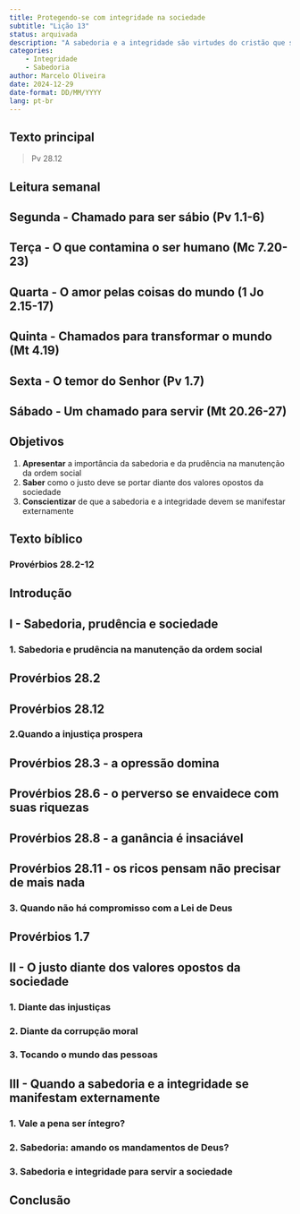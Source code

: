 ---
title: Protegendo-se com integridade na sociedade
subtitle: "Lição 13"
status: arquivada
description: "A sabedoria e a integridade são virtudes do cristão que se manifestam na sociedade"
categories: 
    - Integridade
    - Sabedoria
author: Marcelo Oliveira
date: 2024-12-29
date-format: DD/MM/YYYY
lang: pt-br
---

## Texto principal

> Pv 28.12

## Leitura semanal

::: callout-tip
## Segunda - Chamado para ser sábio (Pv 1.1-6)
:::

::: callout-tip
## Terça - O que contamina o ser humano (Mc 7.20-23)
:::

::: callout-tip
## Quarta - O amor pelas coisas do mundo (1 Jo 2.15-17)
:::

::: callout-tip
## Quinta - Chamados para transformar o mundo (Mt 4.19)
:::

::: callout-tip
## Sexta - O temor do Senhor (Pv 1.7)
:::

::: callout-tip
## Sábado - Um chamado para servir (Mt 20.26-27)
:::

## Objetivos

1.  **Apresentar** a importância da sabedoria e da prudência na manutenção da ordem social
2.  **Saber** como o justo deve se portar diante dos valores opostos da sociedade
3.  **Conscientizar** de que a sabedoria e a integridade devem se manifestar externamente

## Texto bíblico

### Provérbios 28.2-12

## Introdução

## I - Sabedoria, prudência e sociedade

### 1. Sabedoria e prudência na manutenção da ordem social

::: callout-tip
## Provérbios 28.2
:::

::: callout-tip
## Provérbios 28.12
:::

### 2.Quando a injustiça prospera

::: callout-tip
## Provérbios 28.3 - a opressão domina
:::

::: callout-tip
## Provérbios 28.6 - o perverso se envaidece com suas riquezas
:::

::: callout-tip
## Provérbios 28.8 - a ganância é insaciável
:::

::: callout-tip
## Provérbios 28.11 - os ricos pensam não precisar de mais nada
:::

### 3. Quando não há compromisso com a Lei de Deus

::: callout-tip
## Provérbios 1.7
:::

::: callout-tip
## 
:::

## II - O justo diante dos valores opostos da sociedade

### 1. Diante das injustiças

### 2. Diante da corrupção moral

### 3. Tocando o mundo das pessoas

## III - Quando a sabedoria e a integridade se manifestam externamente

### 1. Vale a pena ser íntegro?

### 2. Sabedoria: amando os mandamentos de Deus?

### 3. Sabedoria e integridade para servir a sociedade

## Conclusão
